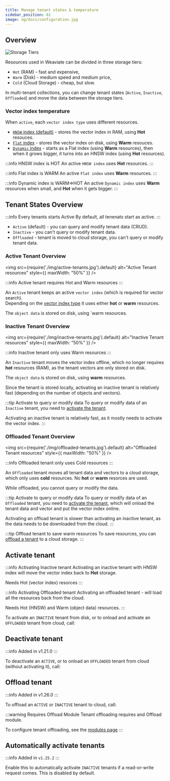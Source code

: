 ```yaml
---
title: Manage tenant states & temperature 
sidebar_position: 61
image: og/docs/configuration.jpg
---
```



## Overview

![Storage Tiers](./img/storage-tiers.jpg)

<!-- TODO: change it so that we first list the types storage-tiers, before moving to changing -->
<!-- Weaviate uses different resources  -->

Resources used in Weaviate can be divided in three storage tiers:
* `Hot` (RAM) - fast and expensive,
* `Warm` (Disk) - medium speed and medium price,
* `Cold` (Cloud Storage) - cheap, but slow.

In multi-tenant collections, you can change tenant states (`Active`, `Inactive`, `Offloaded`) and move the data between the storage tiers. <!--This way you can manage performance and cost.-->

<!-- In multi-tenant collections, you can change tenant states to move the key resources (`vector index` and `data`) between `Hot` (RAM), `Warm` (Disk) and `Cold` (Cloud Storage) storage-tiers. -->

### Vector index temperature

When `active`, each `vector index type` uses different resources.

* [`HNSW` index (default)](/developers/academy/py/vector_index/hnsw) - stores the vector index in RAM, using **Hot** resouces.
* [`Flat` index](/developers/academy/py/vector_index/flat) - stores the vector index on disk, using **Warm** resouces.
* [`Dynamic` index](/developers/academy/py/vector_index/dynamic) - starts as a Flat index (using **Warm** resources), then when it grows bigger, it turns into an HNSW index (using **Hot** resources).

:::info HNSW index is HOT
An active `HNSW index` uses **Hot** resources.
:::

:::info Flat index is WARM
An active `Flat index` uses **Warm** resources.
:::

:::info Dynamic index is WARM=>HOT
An active `Dynamic index` uses **Warm** resources when small, and **Hot** when it gets bigger. 
:::


<!-- 
:::info HNSW index is HOT
`HNSW index` uses `Hot` resources.

Weaviate collections using [HNSW](/developers/academy/py/vector_index/hnsw) (the default vector index), store the vector index in RAM. 
:::

:::info Flat index is WARM
`Flat index` uses `Warm` resources.

Weaviate collections using [Flat](/developers/academy/py/vector_index/flat) index, store the vector index on disk. 
::: -->


## Tenant States Overview

<!-- There are three tenant states: `Active`, `Inactive` and `Offloaded`. -->

<!-- 
There are three tenant states:
* `Active` (default) - you can query and modify tenant data (CRUD).
* `Inactive` - you can't query or modify the tenant data.
  * The vector index and the data is stored locally
  * Activating the tenant is relatively fast (depending on number of objects).
* `Offloaded` - you can't query or modify the tenant data.
  * The vector index and the data is moved to a cloud storage.
  * Onloading and activating the tenant is slower than activating.  -->

<!-- You can move tenants between three different states:
* `Active` (default) - tenant is ready for queries and data manipulation.
    * `vector index` - uses `hot` resouces (with HNSW) or `warm` with (with Flat)
    * `object data` - uses `warm` resources.
* `Inactive` - tenenat can't be queried and data can't be modified.
    * `vectors index` – removed from `hot` storage, reducing the need for RAM.
    * `object data` - uses `warm` resources.
    * Activating tenant is relatively fast.
* `Offloaded` - all tenant data and vectors are moved to a cloud storage. Tenant cannot be querried, data can't be modified:
    * all resources, including vector index and object data – moved to `cold` storage. No `hot` or `warm` resources used.
    * Onloading a tenant from cloud . -->

:::info Every tenants starts Active
By default, all tenenats start as active.
:::

* `Active` (default) - you can query and modify tenant data (CRUD).
* `Inactive` - you can't query or modify tenant data.
* `Offloaded` - tenant is moved to cloud storage, you can't query or modify tenant data.

### Active Tenant Overview

<img
    src={require('./img/active-tenants.jpg').default}
    alt="Active Tenant resources"
    style={{ maxWidth: "50%" }}
/>

:::info Active tenant requires Hot and Warm resources
:::

An `Active` tenant keeps an active `vector index` (which is required for vector search).<br/>
Depending on the [vector index type](#vector-index-temperature) it uses either **hot** or **warm** resources.

The `object data` is stored on disk, using `warm resources.

<!-- An `Active` tenant is ready for queries and CRUD operations.

* The `vector index` is kept `active` (which is required for vector search) - depending on the [vector index type](#vector-index-temperature) it uses either hot or warm resources.
* The `object data` is stored on disk, using `warm resources. -->

<!-- An `Active` tenant uses the following resources:
* `vector index` - uses `hot` resouces (with HNSW) or `warm` with (with Flat)
* `object data` - uses `warm` resources. -->

### Inactive Tenant Overview
<!--
`Inactive` - tenenat can't be queried and data can't be modified.
* `vectors index` – removed from `hot` storage, reducing the need for RAM.
* `object data` - uses `warm` resources.
* Activating tenant is relatively fast. -->

<!-- An `Inactive` tenenat can't be queried and data can't be modified.
* The `vector index` is `inactive`, so only a copy of the vectors are kept on disk (using **Warm** resources), but no **Hot** resources are used.
* The `object data` is stored on disk, using `warm resources. -->

<img
    src={require('./img/inactive-tenants.jpg').default}
    alt="Inactive Tenant resources"
    style={{ maxWidth: "50%" }}
/>

:::info Inactive tenant only uses Warm resources
:::

An `Inactive` tenant moves the vector index offline, which no longer requires **hot** resources (RAM), as the tenant vectors are only stored on disk.

The `object data` is stored on disk, using **warm** resources.

Since the tenant is stored locally, activating an inactive tenant is relatively fast (depending on the number of objects and vectors).  


<!-- :::info Activate to query or modify data of an `Inactive` tenant  -->
:::tip Activate to query or modify data 
To query or modify data of an `Inactive` tenant, you need to [activate the tenant](#activate-tenant).

Activating an inactive tenant is relatively fast, as it mostly needs to activate the vector index.
:::

### Offloaded Tenant Overview

<img
    src={require('./img/offloaded-tenants.jpg').default}
    alt="Offloaded Tenant resources"
    style={{ maxWidth: "50%" }}
/>

:::info Offloaded tenant only uses Cold resources
:::

An `Offloaded` tenant moves all tenant data and vectors to a cloud storage, which only uses **cold** resources. No **hot** or **warm** resorces are used.

While offloaded, you cannot query or modify the data.

:::tip Activate to query or modify data 
To query or modify data of an `Offloaded` tenant, you need to [activate the tenant](#activate-tenant), which will onload the tenant data and vector and put the vector index online.

Activating an offload tenant is slower than activating an inactive tenant, as the data needs to be downloaded from the cloud.
:::

:::tip Offload tenant to save warm resources 
To save resources, you can [offload a tenant](#offload-tenant) to a cloud storage.
:::

<!-- You can move tenants between three different states:
* `Active` (default) - tenant is ready for queries and data manipulation:
    * with [HNSW Vector index](/developers/academy/py/vector_index/hnsw) - use Hot resources for the Vector Index. Data 
    * with  [Flat index](/developers/academy/py/vector_index/flat) - use Warm resources for the vectors
* `Inactive` - tenenat cannot be queried and data can't be modified -->

## Activate tenant

:::info Activating Inactive tenant
Activating an inactive tenant with HNSW index will move the vector index back to **Hot** storage.

Needs Hot (vector index) resorces
:::

:::info Activating Offloaded tenant
Activating an offloaded tenant - will load all the resources back from the cloud.

Needs Hot (HNSW) and Warm (object data) resources.
:::
<!-- > Move vector index to Hot resources -->

To activate an `INACTIVE` tenant from disk, or to onload and activate an `OFFLOADED` tenant from cloud, call:

<Tabs groupId="languages">
  <TabItem value="py" label="Python Client v4">
    <FilteredTextBlock
      text={PyCode}
      startMarker="# START ActivateTenants"
      endMarker="# END ActivateTenants"
      language="py"
    />
  </TabItem>

  <TabItem value="js" label="JS/TS Client v3">
    <FilteredTextBlock
      text={TSCode}
      startMarker="// START ActivateTenants"
      endMarker="// END ActivateTenants"
      language="ts"
    />
  </TabItem>
</Tabs>

## Deactivate tenant

:::info Added in v1.21.0
:::

To deactivate an `ACTIVE`, or to onload an `OFFLOADED` tenant from cloud (without activating it), call:

<Tabs groupId="languages">
  <TabItem value="py" label="Python Client v4">
    <FilteredTextBlock
      text={PyCode}
      startMarker="# START DeactivateTenants"
      endMarker="# END DeactivateTenants"
      language="py"
    />
  </TabItem>

  <TabItem value="js" label="JS/TS Client v3">
    <FilteredTextBlock
      text={TSCode}
      startMarker="// START DeactivateTenants"
      endMarker="// END DeactivateTenants"
      language="ts"
    />
  </TabItem>
</Tabs>

## Offload tenant

:::info Added in v1.26.0
:::

To offload an `ACTIVE` or `INACTIVE` tenant to cloud, call:

<Tabs groupId="languages">
  <TabItem value="py" label="Python Client v4">
    <FilteredTextBlock
      text={PyCode}
      startMarker="# START OffloadTenants"
      endMarker="# END OffloadTenants"
      language="py"
    />
  </TabItem>

  <TabItem value="js" label="JS/TS Client v3">
    <FilteredTextBlock
      text={TSCode}
      startMarker="// START OffloadTenants"
      endMarker="// END OffloadTenants"
      language="ts"
    />
  </TabItem>
</Tabs>

:::warning Requires Offload Module 
Tenant offloading requires and Offload module.

To configure tenant offloading, see the [modules page](../configuration/modules.md#tenant-offload-modules)
:::

## Automatically activate tenants

:::info Added in `v1.25.2`
:::

Enable this to automatically activate `INACTIVE` tenants if a read-or-write request comes. This is disabled by default.

<Tabs groupId="languages">
  <TabItem value="py" label="Python Client v4">
    <FilteredTextBlock
      text={PyCode}
      startMarker="# START EnableAutoActivation"
      endMarker="# END EnableAutoActivation"
      language="py"
    />
  </TabItem>

  <TabItem value="js" label="JS/TS Client v3">
    <FilteredTextBlock
      text={TSCode}
      startMarker="// START EnableAutoActivation"
      endMarker="// END EnableAutoActivation"
      language="ts"
    />
  </TabItem>

</Tabs>